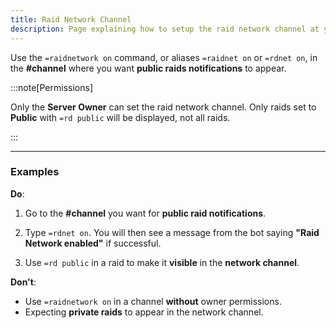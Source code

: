 ```yaml
---
title: Raid Network Channel
description: Page explaining how to setup the raid network channel at your server.
---
```



Use the `=raidnetwork on` command, or aliases `=raidnet on` or `=rdnet on`, in the **#channel** where you want **public raids notifications** to appear.

:::note[Permissions]

Only the **Server Owner** can set the raid network channel. Only raids set to **Public** with `=rd public` will be displayed, not all raids.

:::

---

### Examples

**Do**:

<Steps>

1. Go to the **#channel** you want for **public raid notifications**.

2. Type `=rdnet on`. You will then see a message from the bot saying **"Raid Network enabled"** if successful.

   <Steps>
1. Use `=rd public` in a raid to make it **visible** in the **network channel**.

   </Steps>

</Steps>

**Don't**:

- Use `=raidnetwork on` in a channel **without** owner permissions.
- Expecting **private raids** to appear in the network channel.
